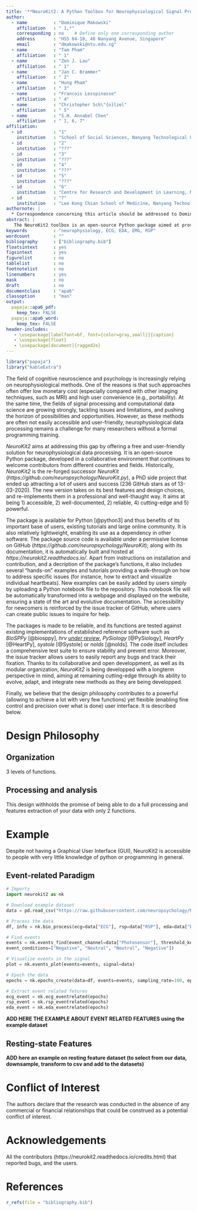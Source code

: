 ```yaml
---
title: '**NeuroKit2: A Python Toolbox for Neurophysiological Signal Processing**'
author: 
  - name          : "Dominique Makowski"
    affiliation   : " 1,*"
    corresponding : no    # Define only one corresponding author
    address       : "HSS 04-18, 48 Nanyang Avenue, Singapore"
    email         : "dmakowski@ntu.edu.sg"
  - name          : "Tam Pham"
    affiliation   : " 1"
  - name          : "Zen J. Lau"
    affiliation   : " 1"
  - name          : "Jan C. Brammer"
    affiliation   : " 2"
  - name          : "Hung Pham"
    affiliation   : " 3"
  - name          : "Francois Lesspinasse"
    affiliation   : " 4"
  - name          : "Christopher Sch\"{o}lzel"
    affiliation   : " 5"
  - name          : "S.H. Annabel Chen"
    affiliation   : " 1, 6, 7"
affiliation:
  - id            : "1"
    institution   : "School of Social Sciences, Nanyang Technological University, Singapore"
  - id            : "2"
    institution   : "???"
  - id            : "3"
    institution   : "???"
  - id            : "4"
    institution   : "???"
  - id            : "5"
    institution   : "???"
  - id            : "6"
    institution   : "Centre for Research and Development in Learning, Nanyang Technological University, Singapore"
  - id            : "7"
    institution   : "Lee Kong Chian School of Medicine, Nanyang Technological University, Singapore"
authornote: |
  * Correspondence concerning this article should be addressed to Dominique Makowski (HSS 04-18, 48 Nanyang Avenue, Singapore; dmakowski@ntu.edu.sg).
abstract: |
   The NeuroKit2 toolbox is an open-source Python package aimed at providing users with comprehensive and flexible functionality in neurophysiological signal processing. It developed from a collaborative project aimed at offering programming ease for both novice and advanced users to perform elaborate analyses of electrocardiogram (ECG), respiratory (RSP), electrodermal activity (EDA), and electromyography (EMG) data. It comprises of a consistent set of user-friendly, high-level functions that implements an all-in-one cleaning, preprocessing, and processing pipeline with sensible defaults. At the same time, greater flexibility and parametric control can be achieved by using Neurokit2's mid-level functions to build a custom analysis pipeline. (talk about novelty?)
keywords          : "neurophysiology, ECG, EDA, EMG, RSP"
wordcount         : ""
bibliography      : ["bibliography.bib"]
floatsintext      : yes
figsintext        : yes
figurelist        : no
tablelist         : no
footnotelist      : no
linenumbers       : yes
mask              : no
draft             : no
documentclass     : "apa6"
classoption       : "man"
output: 
  papaja::apa6_pdf:
    keep_tex: FALSE
  papaja::apa6_word:
    keep_tex: FALSE
header-includes:
   - \usepackage[labelfont=bf, font={color=gray,small}]{caption}
   - \usepackage{float}
   - \usepackage[document]{ragged2e}
---
```


\justify

```r
library("papaja")
library("kableExtra")
```






<!-- Research gap -->
The field of cognitive neuroscience and psychology is increasingly relying on neurophysiological methods. One of the reasons is that such approaches often offer low monetary cost (especially compared with other imaging techniques, such as MRI) and high user convenience (e.g., portability). At the same time, the fields of signal processing and computational data science are growing strongly, tackling issues and limitations, and pushing the horizon of possibilities and opportunities. However, as these methods are often not easily accessible and user-friendly, neurophysiological data processing remains a challenge for many researchers without a formal programming training.

<!-- Response to gap -->
*NeuroKit2* aims at addressing this gap by offering a free and user-friendly solution for neurophysiological data processing. It is an open-source Python package, developed in a collaborative environment that continues to welcome contributors from different countries and fields. Historically, *NeuroKit2* is the re-forged successor *NeuroKit* (*https://github.com/neuropsychology/NeuroKit.py*), a PhD side project that ended up attracting a lot of users and success (236 GitHub stars as of 13-03-2020). The new version takes on its best features and design choices, and re-implements them in a professional and well-thaught way. It aims at being 1) accessible, 2) well-documented, 2) reliable, 4) cutting-edge and 5) powerful.

<!-- Accessibility and documentation -->
The package is available for Python [@python3] and thus benefits of its important base of users, existing tutorials and large online community. It is also relatively lightweight, enabling its use as a dependency in other software. The package source code is available under a permissive license on GitHub (*https://github.com/neuropsychology/NeuroKit*); along with its documentation, it is automatically built and hosted at *https://neurokit2.readthedocs.io/*. Apart from instructions on installation and contribution, and a decription of the package's functions, it also includes several "hands-on" examples and tutorials providing a walk-through on how to address specific issues (for instance, how to extract and visualize individual heartbeats). New examples can be easily added by users simply by uploading a Python notebook file to the repository. This notebook file will be automatically transformed into a webpage and displayed on the website, ensuring a state of the art and evolutive documentation. The accessibility for newcomers is reinforced by the issue tracker of GitHub, where users can create public issues to inquire for help. 

<!-- Reliability and Evolution -->
The packages is made to be reliable, and its functions are tested against existing implementations of established reference software such as *BioSPPy* [@biosppy], *hrv* [*under review*](https://github.com/openjournals/joss-reviews/issues/1867), *PySiology* [@PySiology], *HeartPy* [@HeartPy], *systole* [@Systole] or *nolds* [@nolds]. The code itself includes a comprehensive test suite to ensure stability and prevent error. Moreover, the issue tracker allows users to easily report any bugs and track their fixation. Thanks to its collaborative and open developpment, as well as its modular organization, *NeuroKit2* is being developped with a longterm perspective in mind, aiming at remaining cutting-edge through its ability to evolve, adapt, and integrate new methods as they are being developped.

<!-- - Powerful and flexible: API -->
Finally, we believe that the design philosophy contributes to a powerful (allowing to achieve a lot with very few functions) yet flexible (enabling fine control and precision over what is done) user interface. It is described below.

# Design Philosophy





## Organization

<!-- Neurokit2 was developed using Python drawing on well-established existing libraries such as **Numpy**, **Pandas**, **SciPy**, **MatplotLib** etc. As stated above, one of the primary goals of the package is to provide easy-to-use functions, catering to programming novices, but at the same time allowing maximal flexibility for advanced users. -->

3 levels of functions.


<!--  and it is well-documented with tutorials and examples. More importantly, the toolbox was designed to provide a consistent yet powerful and flexible API. It offers clear code organization across different signals (e.g., electrocardiogram (ECG), respiration (RSP), electrodermal activity (EDA), electromyography (EMG)) for different processing purposes. On one hand, it comprises of high-level functions that streamlines and incorporates all stages of signal processing, and on the other hand, mid-level functions (e.g., for cleaning data, extracting signal rate etc.) can be modified easily for user preference. Advanced users will find this useful for implementing their own algorithms and building their own custom analysis pipeline, giving them more parametric control. Hence, Neurokit2 is made accessible and reliable for users of various programming levels. -->

<!-- In this paper, we will provide an overview of the Neurokit2 package, its code organization and its various features. -->



<!-- One of the strengths of this package is its consistency. For each type of signals (ECG, RSP, EDA, EMG...), the same function names, in the form **signaltype_functiongoal()**, can be called to achieve equivalent goal. Therefore, in each signal-specific module, users can expect to find functions with similar names such as **signaltype_clean()**, **signaltype_findpeaks()**, **signaltype_plot()** or **signaltype_process()**. Following, we will elaborate on the functions that are signal-specific but designed to perform the same processing task in the pipeline. -->

## Processing and analysis



This design withholds the promise of being able to do a full processing and features extraction of your data with only 2 functions.





<!-- The package comprises of multiple modules: ecg, rsp, eda, emg, ppg, signal, eeg, epochs, events, complexity, bio, misc and stats. -->

<!-- The ecg, rsp, eda, and emg modules are tailored to the processing and analysis of the respective signals. They encompass mid-level functions and each performs a specific part of the processing pipeline such as *cleaning* to increase the signal-to-noise ratio, *extraction of information* to better quantify the signal, *plotting* to visualize the extracted features on the signal, and *extraction of features* for event-related analysis on epochs of signal or period-related analysis for signal with longer duration. Generally, users can start writing their processing scripts by calling the mid-level functions one-by-one, according to the order of steps that they have in their processing pipelines. And if users do not have a specific pipeline in mind, NeuroKit2 provides a single high-level function in each module called **_process** to perform every step in one command line, following the Neurokit2 default pipeline. -->

<!-- Besides the signal-specific modules, there are modules with functions that also perform specific steps in the processing pipeline but are non-specific to any type of signal. Such as *events* to support incorporation and visualization of event markers in the signal or *epochs* to chunk signals into event-related segments. -->

<!-- Usually not as user-friendly as the aforementioned modules, there are modules with low-level functions, such as signal, complexity, misc and stats, that support the implementation of core functionality in other modules. Unless the users wish to, they do not need to call these low-level functions into the processing scripts. -->

<!-- Last but not least, there is a high-level function in the bio module that allows processing of all types of signals at once. As powerful as it might sound, this function basically combines the high-level function of each signal type into one script, allowing users who do not wish to stray from Neurokit2 default processing pipeline to perform all steps in one command line. -->

<!-- ```{r table, echo=FALSE} -->
<!-- ecg = c("ecg_clean()", "ecg_delineate()", "ecg_eventrelated()", "ecg_findpeaks()", "ecg_findpeaks()", "ecg_fixpeaks()", "ecg_peaks()", "ecg_plot()", "ecg_process()", "ecg_rate()", "ecg_rate()", "ecg_rsp()", "ecg_simulate()") -->
<!-- events = c("events_find()", "events_plot()", "events_to_mne()") -->
<!-- # write.csv(table, "figures/table.csv", row.names = FALSE) -->
<!-- ``` -->



# Example


Despite not having a Graphical User Interface (GUI), NeuroKit2 is accessible to people with very little knowledge of python or programming in general. 


## Event-related Paradigm

```python
# Imports
import neurokit2 as nk

# Download example dataset
data = pd.read_csv("https://raw.githubusercontent.com/neuropsychology/NeuroKit/master/data/example_bio_100hz.csv")

# Process the data
df, info = nk.bio_process(ecg=data["ECG"], rsp=data["RSP"], eda=data["EDA"], emg=None, sampling_rate=100)

# Find events
events = nk.events_find(event_channel=data["Photosensor"], threshold_keep='below',
event_conditions=["Negative", "Neutral", "Neutral", "Negative"])

# Visualize events in the signal
plot = nk.events_plot(events=events, signal=data)

# Epoch the data
epochs = nk.epochs_create(data=df, events=events, sampling_rate=100, epochs_start=-0.1, epochs_end=1.9)

# Extract event related fetures
ecg_event = nk.ecg_eventrelated(epochs)
rsp_event = nk.rsp_eventrelated(epochs)
eda_event = nk.eda_eventrelated(epochs)
```

**ADD HERE THE EXAMPLE ABOUT EVENT RELATED FEATURES using the example dataset**


## Resting-state Features 


**ADD here an example on resting feature dataset (to select from our data, downsample, transform to csv and add to the datasets)**







# Conflict of Interest

The authors declare that the research was conducted in the absence of any commercial or financial relationships that could be construed as a potential conflict of interest.

# Acknowledgements

All the contributors (https://neurokit2.readthedocs.io/credits.html) that reported bugs, and the users.








\newpage

# References
```r
r_refs(file = "bibliography.bib")
```

\begingroup
\setlength{\parindent}{-0.5in}
\setlength{\leftskip}{0.5in}

<div id = "refs"></div>
\endgroup
